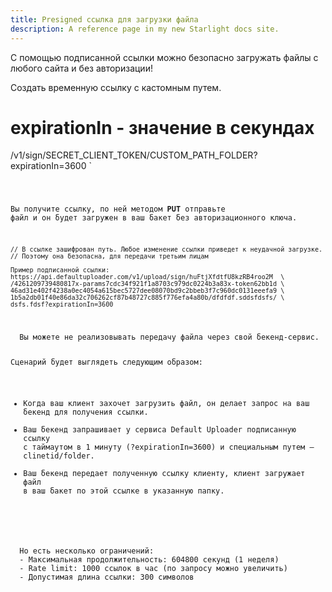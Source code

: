 ```yaml
---
title: Presigned ссылка для загрузки файла
description: A reference page in my new Starlight docs site.
---
```



С помощью подписанной ссылки можно безопасно загружать файлы с любого сайта и без авторизации!

Создать временную ссылку с кастомным путем.

# expirationIn - значение в секундах
/v1/sign/SECRET_CLIENT_TOKEN/CUSTOM_PATH_FOLDER?expirationIn=3600
`

<Code code={code} lang="sh" title="METHOD: GET" />

Вы получите ссылку, по ней методом **PUT** отправьте файл и он будет загружен в ваш бакет без авторизационного ключа.

```
// В ссылке зашифрован путь. Любое изменение ссылки приведет к неудачной загрузке.
// Поэтому она безопасна, для передачи третьим лицам

Пример подписанной ссылки:
https://api.defaultuploader.com/v1/upload/sign/huFtjXfdtfU8kzRB4roo2M  \
/4261209739480817x-params7cdc34f921f1a8703c979dc0224b3a83x-token62bb1d \
46ad31e402f4238a0ec4054a615bec5727dee08070bd9c2bbeb3f7c960dc0131eeefa9 \
1b5a2db01f40e86da32c706262cf87b48727c885f776efa4a80b/dfdfdf.sddsfdsfs/ \
dsfs.fdsf?expirationIn=3600
```

<Aside title="Упрощенный вариент интеграции">
  Вы можете не реализовывать передачу файла через свой бекенд-сервис.

  Сценарий будет выглядеть следующим образом:
  - Когда ваш клиент захочет загрузить файл, он делает запрос на ваш бекенд для получения ссылки.
  - Ваш бекенд запрашивает у сервиса Default Uploader подписанную ссылку с таймаутом в 1 минуту (?expirationIn=3600)
  и специальным путем — clinetid/folder.
  - Ваш бекенд передает полученную ссылку клиенту, клиент загружает файл в ваш бакет по этой ссылке в указанную папку.
</Aside>

<Aside title="Можно генерировать сколько угодно подписанных ссылок" type="tip">
  Но есть несколько ограничений:
  - Максимальная продолжительность: 604800 секунд (1 неделя)
  - Rate limit: 1000 ссылок в час (по запросу можно увеличить)
  - Допустимая длина ссылки: 300 символов
</Aside>
